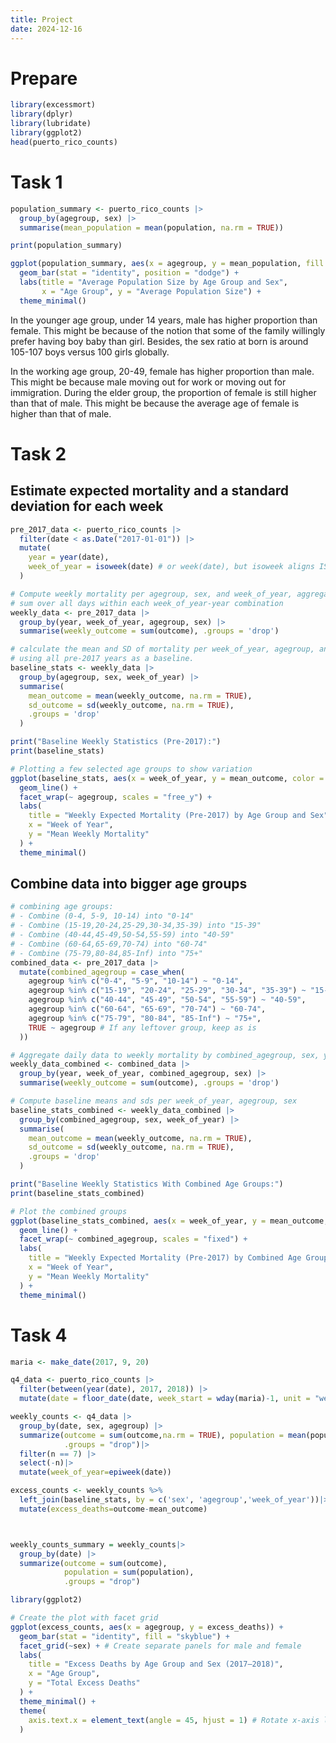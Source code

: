 ```yaml
---
title: Project
date: 2024-12-16
---
```



# Prepare
```r
library(excessmort)
library(dplyr)
library(lubridate)
library(ggplot2)
head(puerto_rico_counts)
```


# Task 1

```r
population_summary <- puerto_rico_counts |>
  group_by(agegroup, sex) |>
  summarise(mean_population = mean(population, na.rm = TRUE))

print(population_summary)

ggplot(population_summary, aes(x = agegroup, y = mean_population, fill = sex)) +
  geom_bar(stat = "identity", position = "dodge") +
  labs(title = "Average Population Size by Age Group and Sex",
       x = "Age Group", y = "Average Population Size") +
  theme_minimal()
```
In the younger age group, under 14 years, male has higher proportion than female. This might be because of the notion that some of the family willingly prefer having boy baby than  girl. Besides, the sex ratio at born is around 105-107 boys versus 100 girls globally.

In the working age group, 20-49, female has higher proportion than male. This might be because male moving out for work or moving out for immigration. 
During the elder group, the proportion of female is still higher than that of male. This might be because the average age of female is higher than that of male. 




# Task 2

## Estimate expected mortality and a standard deviation for each week

```r
pre_2017_data <- puerto_rico_counts |>
  filter(date < as.Date("2017-01-01")) |>
  mutate(
    year = year(date),
    week_of_year = isoweek(date) # or week(date), but isoweek aligns ISO weeks
  )

# Compute weekly mortality per agegroup, sex, and week_of_year, aggregated by year
# sum over all days within each week_of_year-year combination
weekly_data <- pre_2017_data |>
  group_by(year, week_of_year, agegroup, sex) |>
  summarise(weekly_outcome = sum(outcome), .groups = 'drop')

# calculate the mean and SD of mortality per week_of_year, agegroup, and sex, 
# using all pre-2017 years as a baseline.
baseline_stats <- weekly_data |>
  group_by(agegroup, sex, week_of_year) |>
  summarise(
    mean_outcome = mean(weekly_outcome, na.rm = TRUE),
    sd_outcome = sd(weekly_outcome, na.rm = TRUE),
    .groups = 'drop'
  )

print("Baseline Weekly Statistics (Pre-2017):")
print(baseline_stats)

# Plotting a few selected age groups to show variation
ggplot(baseline_stats, aes(x = week_of_year, y = mean_outcome, color = sex)) +
  geom_line() +
  facet_wrap(~ agegroup, scales = "free_y") +
  labs(
    title = "Weekly Expected Mortality (Pre-2017) by Age Group and Sex",
    x = "Week of Year",
    y = "Mean Weekly Mortality"
  ) +
  theme_minimal()
```

## Combine data into bigger age groups
```r
# combining age groups:
# - Combine (0-4, 5-9, 10-14) into "0-14"
# - Combine (15-19,20-24,25-29,30-34,35-39) into "15-39"
# - Combine (40-44,45-49,50-54,55-59) into "40-59"
# - Combine (60-64,65-69,70-74) into "60-74"
# - Combine (75-79,80-84,85-Inf) into "75+"
combined_data <- pre_2017_data |>
  mutate(combined_agegroup = case_when(
    agegroup %in% c("0-4", "5-9", "10-14") ~ "0-14",
    agegroup %in% c("15-19", "20-24", "25-29", "30-34", "35-39") ~ "15-39",
    agegroup %in% c("40-44", "45-49", "50-54", "55-59") ~ "40-59",
    agegroup %in% c("60-64", "65-69", "70-74") ~ "60-74",
    agegroup %in% c("75-79", "80-84", "85-Inf") ~ "75+",
    TRUE ~ agegroup # If any leftover group, keep as is
  ))

# Aggregate daily data to weekly mortality by combined_agegroup, sex, year, and week_of_year
weekly_data_combined <- combined_data |>
  group_by(year, week_of_year, combined_agegroup, sex) |>
  summarise(weekly_outcome = sum(outcome), .groups = 'drop')

# Compute baseline means and sds per week_of_year, agegroup, sex
baseline_stats_combined <- weekly_data_combined |>
  group_by(combined_agegroup, sex, week_of_year) |>
  summarise(
    mean_outcome = mean(weekly_outcome, na.rm = TRUE),
    sd_outcome = sd(weekly_outcome, na.rm = TRUE),
    .groups = 'drop'
  )

print("Baseline Weekly Statistics With Combined Age Groups:")
print(baseline_stats_combined)

# Plot the combined groups
ggplot(baseline_stats_combined, aes(x = week_of_year, y = mean_outcome, color = sex)) +
  geom_line() +
  facet_wrap(~ combined_agegroup, scales = "fixed") +
  labs(
    title = "Weekly Expected Mortality (Pre-2017) by Combined Age Groups and Sex",
    x = "Week of Year",
    y = "Mean Weekly Mortality"
  ) +
  theme_minimal()
```

# Task 4

```r
maria <- make_date(2017, 9, 20)

q4_data <- puerto_rico_counts |>
  filter(between(year(date), 2017, 2018)) |>
  mutate(date = floor_date(date, week_start = wday(maria)-1, unit = "week")) 

weekly_counts <- q4_data |>
  group_by(date, sex, agegroup) |>
  summarize(outcome = sum(outcome,na.rm = TRUE), population = mean(population,na.rm = TRUE), n = n(),
            .groups = "drop")|>
  filter(n == 7) |>
  select(-n)|>
  mutate(week_of_year=epiweek(date))

excess_counts <- weekly_counts %>%
  left_join(baseline_stats, by = c('sex', 'agegroup','week_of_year'))|>
  mutate(excess_deaths=outcome-mean_outcome)



weekly_counts_summary = weekly_counts|>
  group_by(date) |>
  summarize(outcome = sum(outcome), 
            population = sum(population),
            .groups = "drop") 


```



```r
library(ggplot2)

# Create the plot with facet grid
ggplot(excess_counts, aes(x = agegroup, y = excess_deaths)) +
  geom_bar(stat = "identity", fill = "skyblue") +
  facet_grid(~sex) + # Create separate panels for male and female
  labs(
    title = "Excess Deaths by Age Group and Sex (2017–2018)",
    x = "Age Group",
    y = "Total Excess Deaths"
  ) +
  theme_minimal() +
  theme(
    axis.text.x = element_text(angle = 45, hjust = 1) # Rotate x-axis labels for better readability
  )

```











